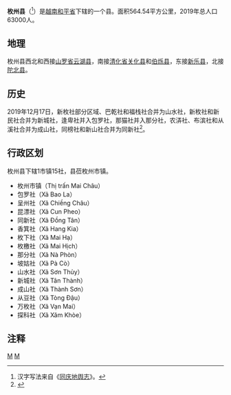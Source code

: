 {{Infobox Settlement
|name                   = 枚州县
|settlement_type        = 县
|official_name          = 
|other_name             = 
|native_name            = {{lang|vi|Huyện Mai Châu}}
|nickname               = 
|motto                  = 
|image_skyline          = Mai Chau 2008.jpg
|imagesize              = 
|image_caption          = 
|image_flag             = 
|flag_size              = 
|image_seal             = 
|seal_size              = 
|image_shield           = 
|shield_size            = 
|image_blank_emblem     = 
|blank_emblem_size      = 
|image_map              = {{Infobox mapframe|frame-width=250|zoom=10}}
|mapsize                = 
|map_caption            = 
|image_map1             = 
|mapsize1               = 
|map_caption1           = 
|pushpin_map            = Vietnam
|pushpin_label_position = bottom
|pushpin_map_caption    = 
|pushpin_map1           = 
|pushpin_label_position1= 
|pushpin_map_caption1   = 
|subdivision_type       = 国家
|subdivision_name       = {{flag|Vietnam}}
|subdivision_type1      = [[越南行政区划|省]]
|subdivision_name1      = [[和平省|和平省]]
|subdivision_type2      = 行政区划
|subdivision_name2      = 1市镇15社
|subdivision_type3      = 
|subdivision_name3      = 
|seat_type              = 县莅
|seat                   = {{link-vi|枚州市镇|Mai Châu (thị trấn)}}
|government_type        = 
|leader_title           = 
|leader_name            = 
|leader_title1          = 
|leader_name1           = 
|established_title      = 
|established_date       = 
|area_magnitude         = 
|unit_pref              = 
|area_footnotes         = 
|area_total_km2         = 564.54
|area_land_km2          = 
|area_water_km2         = 
|area_water_percent     = 
|area_urban_km2         = 
|area_metro_km2         = 
|population_as_of       = 2019年
|population_footnotes   = 
|population_note        = 
|population_total       = 63000
|population_density_km2 = auto
|population_metro             = 
|population_density_metro_km2 = 
|population_urban             = 
|population_density_urban_km2 = 
|timezone               = [[越南标准时间|越南标准时间]]
|utc_offset             = +7
|elevation_footnotes    = 
|elevation_m            = 
|coor_type              = 
|coordinates            = 
|postal_code_type       = 
|postal_code            = 
|area_code              = 
|website                = [http://maichau.hoabinh.gov.vn 枚州县电子信息门户网站]
|footnotes              = 
}}
'''枚州县'''（{{vie|v='''Huyện Mai Châu'''|hn=縣枚州}}<ref>汉字写法来自《[[同庆地舆志|同庆地舆志]]》。</ref>）是[[越南|越南]][[和平省|和平省]]下辖的一个县。面积564.54平方公里，2019年总人口63000人。

==地理==
枚州县西北和西接[[山罗省|山罗省]][[云湖县|云湖县]]，南接[[清化省|清化省]][[关化县|关化县]]和[[伯烁县|伯烁县]]，东接[[新乐县_(越南)|新乐县]]，北接[[陀北县|陀北县]]。

==历史==
2019年12月17日，新枚社部分区域、巴乾社和福栈社合并为山水社，新枚社和新民社合并为新城社，逢卑社并入包罗社，那猫社并入那分社，农㳥社、布滨社和从溪社合并为成山社，同榜社和新山社合并为同新社<ref>{{Cite web |url=http://vanban.chinhphu.vn/portal/page/portal/chinhphu/hethongvanban?mode=detail&document_id=198695 |title=Nghị quyết số 830/NQ-UBTVQH14 của ỦY BAN THƯỜNG VỤ QUỐC HỘI : Về việc sắp xếp các đơn vị hành chính cấp huyện, cấp xã thuộc tỉnh Hòa Bình |access-date=2019-12-30 |archive-date=2020-04-01 |archive-url=https://web.archive.org/web/20200401122415/http://vanban.chinhphu.vn/portal/page/portal/chinhphu/hethongvanban?mode=detail&document_id=198695 |dead-url=no }}</ref>。

==行政区划==
枚州县下辖1市镇15社，县莅枚州市镇。
*枚州市镇（Thị trấn Mai Châu）
*包罗社（Xã Bao La）
*呈州社（Xã Chiềng Châu）
*昆漂社（Xã Cun Pheo）
*同新社（Xã Đồng Tân）
*香箕社（Xã Hang Kia）
*枚下社（Xã Mai Hạ）
*枚檄社（Xã Mai Hịch）
*那分社（Xã Nà Phòn）
*坡姑社（Xã Pà Cò）
*山水社（Xã Sơn Thủy）
*新城社（Xã Tân Thành）
*成山社（Xã Thành Sơn）
*从豆社（Xã Tòng Đậu）
*万枚社（Xã Vạn Mai）
*探科社（Xã Xăm Khòe）

==注释==
{{reflist}}
{{和平省行政区划}}
{{越南西北部之县市镇区域划分}}

[[Category:越南县份|M]]
[[Category:和平省|M]]